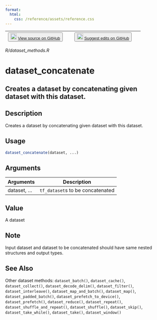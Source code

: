 ```yaml
---
format:
  html:
    css: /reference/assets/reference.css
---
```


| <button class="button"> ![](/reference/assets/GitHub-Mark-32px.png){width="20"} [View source on GitHub](https://github.com/rstudio/tfdatasets//blob/main/R/dataset_methods.R) </button> | <button class="button"> ![](/reference/assets/GitHub-Mark-32px.png){width="20"} [Suggest edits on GitHub](https://github.com/rstudio/tfdatasets//edit/main/R/dataset_methods.R) </button> |
|:------------------------------:|:--------------------------------------:|

*R/dataset_methods.R*

# dataset_concatenate

## Creates a dataset by concatenating given dataset with this dataset.

## Description
Creates a dataset by concatenating given dataset with this dataset. 


## Usage
```r
dataset_concatenate(dataset, ...) 
```

## Arguments
|Arguments|Description|
|---|---|
| dataset, ... | `tf_dataset`s to be concatenated |



## Value
A dataset 

## Note
Input dataset and dataset to be concatenated should have same nested structures and output types. 


## See Also
Other dataset methods:  `dataset_batch()`, `dataset_cache()`, `dataset_collect()`, `dataset_decode_delim()`, `dataset_filter()`, `dataset_interleave()`, `dataset_map_and_batch()`, `dataset_map()`, `dataset_padded_batch()`, `dataset_prefetch_to_device()`, `dataset_prefetch()`, `dataset_reduce()`, `dataset_repeat()`, `dataset_shuffle_and_repeat()`, `dataset_shuffle()`, `dataset_skip()`, `dataset_take_while()`, `dataset_take()`, `dataset_window()`

